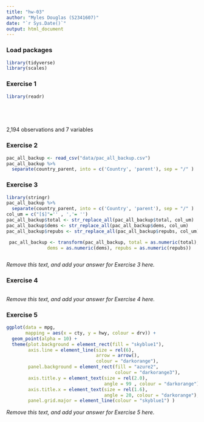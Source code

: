 ```yaml
---
title: "hw-03"
author: "Myles Douglas (S2341607)"
date: "`r Sys.Date()`"
output: html_document
---
```


### Load packages

```r
library(tidyverse)
library(scales)
```

### Exercise 1

```r
library(readr)


 



```


2,194 observations and 7 variables

### Exercise 2

```r
pac_all_backup <- read_csv("data/pac_all_backup.csv")
pac_all_backup %>% 
  separate(country_parent, into = c('Country', 'parent'), sep = "/" )

```



### Exercise 3

```r
library(stringr)
pac_all_backup %>% 
  separate(country_parent, into = c('Country', 'parent'), sep = "/" )
col_um = c("[$]"='' , ','= '')
pac_all_backup$total <- str_replace_all(pac_all_backup$total, col_um)
pac_all_backup$dems <- str_replace_all(pac_all_backup$dems, col_um)
pac_all_backup$repubs <- str_replace_all(pac_all_backup$repubs, col_um)

 pac_all_backup <- transform(pac_all_backup, total = as.numeric(total), 
               dems = as.numeric(dems), repubs = as.numeric(repubs))



```


_Remove this text, and add your answer for Exercise 3 here._

### Exercise 4

```r

  

  

```


_Remove this text, and add your answer for Exercise 4 here._

### Exercise 5

```r
ggplot(data = mpg, 
       mapping = aes(x = cty, y = hwy, colour = drv)) +
  geom_point(alpha = 10) + 
  theme(plot.background = element_rect(fill = "skyblue1"),
        axis.line = element_line(size = rel(6), 
                                 arrow = arrow(), 
                                 colour = "darkorange"),
        panel.background = element_rect(fill = "azure2", 
                                        colour = "darkorange3"),
        axis.title.y = element_text(size = rel(2.0), 
                                    angle = 99 , colour = "darkorange"),
        axis.title.x = element_text(size = rel(1.6), 
                                    angle = 20, colour = "darkorange"),
        panel.grid.major = element_line(colour = "skyblue1") )


```


_Remove this text, and add your answer for Exercise 5 here._

